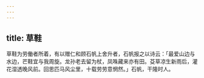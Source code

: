 ```yaml
---
---
---
```

title: 草鞋
---



草鞋为劳働者所着，有以赠仁和顾石帆上舍升者，石帆报之以诗云：「最爱山边与水边，芒鞋宜与我周旋。龙孙老去留为杖，凤咮藏来亦有田。芟草凉生新雨后，灌花湿透晚风前。回思匹马风尘里，十载劳劳意惘然。」石帆，干隆时人。